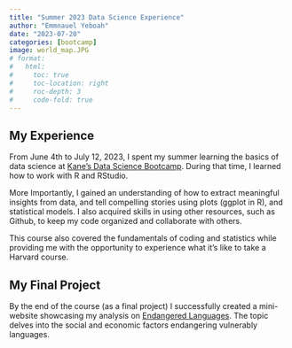 ```yaml
---
title: "Summer 2023 Data Science Experience"
author: "Emmnauel Yeboah"
date: "2023-07-20"
categories: [bootcamp]
image: world_map.JPG
# format: 
#   html:
#     toc: true
#     toc-location: right
#     roc-depth: 3
#     code-fold: true
---
```


## My Experience 
From June 4th to July 12, 2023, I spent my summer learning the basics of data science at [Kane's Data Science Bootcamp](https://bootcamp.davidkane.info/). During that time, I learned how to work with R and RStudio. 

More Importantly, I gained an understanding of how to extract meaningful insights from data, and tell compelling stories using plots (ggplot in R), and statistical models. I also acquired skills in using other resources, such as Github, to keep my code organized and collaborate with others.

This course also covered the fundamentals of coding and statistics while providing me with the opportunity to experience what it's like to take a Harvard course. 

## My Final Project
By the end of the course (as a final project) I successfully created a mini-website showcasing my analysis on [Endangered Languages](https://kwakuemma1.github.io/KwakuAduBlog/Endangered-Languages/). The topic delves into the social and economic factors endangering vulnerably languages. 